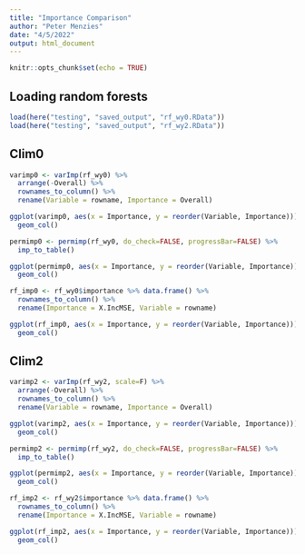 ```yaml
---
title: "Importance Comparison"
author: "Peter Menzies"
date: "4/5/2022"
output: html_document
---
```


```r
knitr::opts_chunk$set(echo = TRUE)
```

## Loading random forests

```r
load(here("testing", "saved_output", "rf_wy0.RData"))
load(here("testing", "saved_output", "rf_wy2.RData"))
```

## Clim0

```r
varimp0 <- varImp(rf_wy0) %>% 
  arrange(-Overall) %>% 
  rownames_to_column() %>% 
  rename(Variable = rowname, Importance = Overall)

ggplot(varimp0, aes(x = Importance, y = reorder(Variable, Importance))) +
  geom_col()
```

```r
permimp0 <- permimp(rf_wy0, do_check=FALSE, progressBar=FALSE) %>% 
  imp_to_table()

ggplot(permimp0, aes(x = Importance, y = reorder(Variable, Importance))) +
  geom_col()
```

```r
rf_imp0 <- rf_wy0$importance %>% data.frame() %>% 
  rownames_to_column() %>% 
  rename(Importance = X.IncMSE, Variable = rowname)

ggplot(rf_imp0, aes(x = Importance, y = reorder(Variable, Importance))) +
  geom_col()
```


## Clim2

```r
varimp2 <- varImp(rf_wy2, scale=F) %>% 
  arrange(-Overall) %>% 
  rownames_to_column() %>% 
  rename(Variable = rowname, Importance = Overall)

ggplot(varimp2, aes(x = Importance, y = reorder(Variable, Importance))) +
  geom_col()
```

```r
permimp2 <- permimp(rf_wy2, do_check=FALSE, progressBar=FALSE) %>% 
  imp_to_table()

ggplot(permimp2, aes(x = Importance, y = reorder(Variable, Importance))) +
  geom_col()
```

```r
rf_imp2 <- rf_wy2$importance %>% data.frame() %>% 
  rownames_to_column() %>% 
  rename(Importance = X.IncMSE, Variable = rowname)

ggplot(rf_imp2, aes(x = Importance, y = reorder(Variable, Importance))) +
  geom_col()
```





